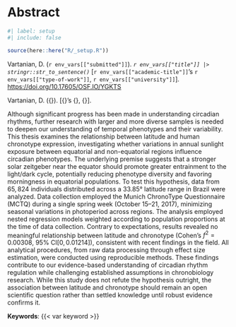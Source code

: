 <!-- %:::% .common h1 begin %:::% -->
# Abstract {.unnumbered}
<!-- %:::% .common h1 end %:::% -->

```r
#| label: setup
#| include: false

source(here::here("R/_setup.R"))
```

Vartanian, D. (`r env_vars[["submitted"]]`). *`r env_vars[["title"]] |> stringr::str_to_sentence()`* [`r env_vars[["academic-title"]]`'s `r env_vars[["type-of-work"]]`, `r env_vars[["university"]]`]. [https://doi.org/10.17605/OSF.IO/YGKTS](https://doi.org/10.17605/OSF.IO/YGKTS)

::: {.content-visible when-format="pdf"}
<!-- %:::% vernacular-abstract reference begin %:::% -->
Vartanian, D. ({\imprimirdata}). \textit{\imprimirtitulo} [{\imprimirtipodetituloacademico}'s {\imprimirtipotrabalho}, {\imprimiruniversidade}].
<!-- %:::% vernacular-abstract reference end %:::% -->
:::

<!-- %:::% vernacular-abstract body begin %:::% -->
Although significant progress has been made in understanding circadian rhythms, further research with larger and more diverse samples is needed to deepen our understanding of temporal phenotypes and their variability. This thesis examines the relationship between latitude and human chronotype expression, investigating whether variations in annual sunlight exposure between equatorial and non-equatorial regions influence circadian phenotypes. The underlying premise suggests that a stronger solar zeitgeber near the equator should promote greater entrainment to the light/dark cycle, potentially reducing phenotype diversity and favoring morningness in equatorial populations. To test this hypothesis, data from $65,824$ individuals distributed across a $33.85°$ latitude range in Brazil were analyzed. Data collection employed the Munich ChronoType Questionnaire (MCTQ) during a single spring week (October 15–21, 2017), minimizing seasonal variations in photoperiod across regions. The analysis employed nested regression models weighted according to population proportions at the time of data collection. Contrary to expectations, results revealed no meaningful relationship between latitude and chronotype (Cohen's $f^2 = 0.00308$, $95\% \ \text{CI}[0, 0.01214]$), consistent with recent findings in the field. All analytical procedures, from raw data processing through effect size estimation, were conducted using reproducible methods. These findings contribute to our evidence-based understanding of circadian rhythm regulation while challenging established assumptions in chronobiology research. While this study does not refute the hypothesis outright, the association between latitude and chronotype should remain an open scientific question rather than settled knowledge until robust evidence confirms it.
<!-- %:::% vernacular-abstract body end %:::% -->

<!-- The results highlight the complex nature of the human chronotype and emphasize the importance of investigating alternative factors that may influence them. -->

**Keywords**: {{< var keyword >}}

::: {.content-visible when-format="pdf"}
<!-- %:::% vernacular-abstract keywords begin %:::% -->
\hyphenpenalty=100000
\begin{tabular}{p{2.5cm} p{13.4cm}}
  \textbf{Keywords}: & Complexity science. Complex systems. Chronobiology. Biological rhythms. Chronotypes. Circadian phenotypes. Sleep. Entrainment. Latitude. MCTQ.
\end{tabular}
<!-- %:::% vernacular-abstract keywords end %:::% -->
:::
